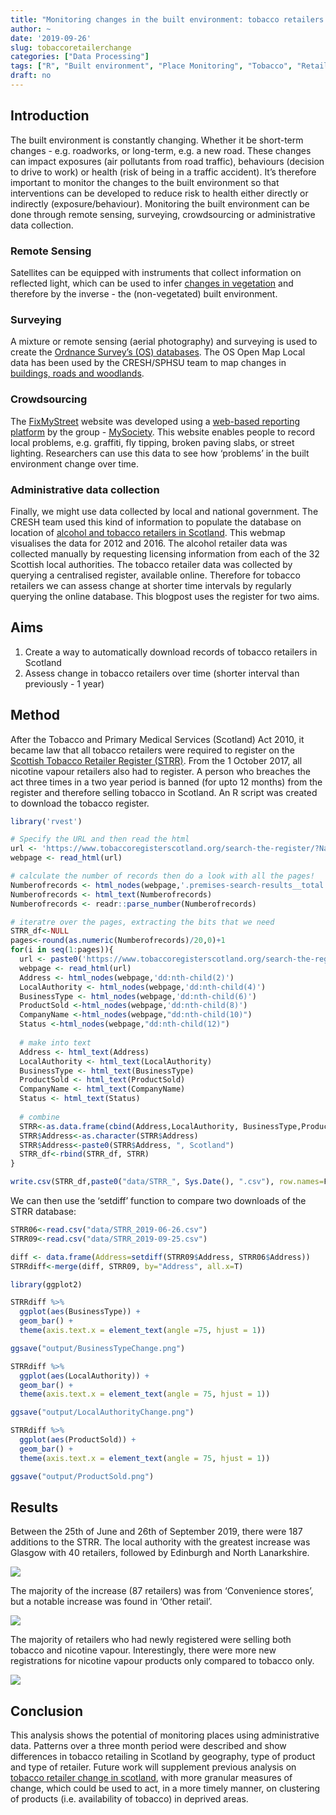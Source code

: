 ```yaml
---
title: "Monitoring changes in the built environment: tobacco retailers in Scotland"
author: ~
date: '2019-09-26'
slug: tobaccoretailerchange
categories: ["Data Processing"]
tags: ["R", "Built environment", "Place Monitoring", "Tobacco", "Retail"]
draft: no
---
```


## Introduction
The built environment is constantly changing. Whether it be short-term changes - e.g. roadworks, or long-term, e.g. a new road. These changes can impact exposures (air pollutants from road traffic), behaviours (decision to drive to work) or health (risk of being in a traffic accident). It's therefore important to monitor the changes to the built environment so that interventions can be developed to reduce risk to health either directly or indirectly (exposure/behaviour). Monitoring the built environment can be done through remote sensing, surveying, crowdsourcing or administrative data collection. 

### Remote Sensing 
Satellites can be equipped with instruments that collect information on reflected light, which can be used to infer [changes in vegetation](https://www.markcherrie.net/post/gee/) and therefore by the inverse - the (non-vegetated) built environment. 

### Surveying
A mixture or remote sensing (aerial photography) and surveying is used to create the [Ordnance Survey's (OS) databases](https://www.ordnancesurvey.co.uk/about/what-we-do). The OS Open Map Local data has been used by the CRESH/SPHSU team to map changes in [buildings, roads and woodlands](https://cresh.org.uk/2019/08/02/an-atlas-of-change-in-scotlands-built-environment-2016-17/). 

### Crowdsourcing
The [FixMyStreet](https://www.fixmystreet.com/) website was developed using a [web-based reporting platform](https://github.com/mysociety/fixmystreet) by the group - [MySociety](https://www.mysociety.org/). This website enables people to record local problems, e.g. graffiti, fly tipping, broken paving slabs, or street lighting. Researchers can use this data to see how 'problems' in the built environment change over time. 

### Administrative data collection
Finally, we might use data collected by local and national government. The CRESH team used this kind of information to populate the database on location of [alcohol and tobacco retailers in Scotland](https://creshmap.com/shiny/alcoholtobacco/). This webmap visualises the data for 2012 and 2016. The alcohol retailer data was  collected manually by requesting licensing information from each of the 32 Scottish local authorities. The tobacco retailer data was collected by querying a centralised register, available online. Therefore for tobacco retailers we can assess change at shorter time intervals by regularly querying the online database. This blogpost uses the register for two aims. 

## Aims
1. Create a way to automatically download records of tobacco retailers in Scotland 
2. Assess change in tobacco retailers over time (shorter interval than previously - 1 year)

## Method
After the Tobacco and Primary Medical Services (Scotland) Act 2010, it became law that all tobacco retailers were required to register on the [Scottish Tobacco Retailer Register (STRR)](https://www.tobaccoregisterscotland.org/). From the 1 October 2017, all nicotine vapour retailers also had to register. A person who breaches the act three times in a two year period is banned (for upto 12 months) from the register and therefore selling tobacco in Scotland. An R script was created to download the tobacco register. 

```r

library('rvest')

# Specify the URL and then read the html
url <- 'https://www.tobaccoregisterscotland.org/search-the-register/?Name=&Postcode=&LocalAuthority=&BusinessType=&ProductType=&PremisesStatus='
webpage <- read_html(url)

# calculate the number of records then do a look with all the pages!
Numberofrecords <- html_nodes(webpage,'.premises-search-results__total')
Numberofrecords <- html_text(Numberofrecords)
Numberofrecords <- readr::parse_number(Numberofrecords)

# iteratre over the pages, extracting the bits that we need
STRR_df<-NULL
pages<-round(as.numeric(Numberofrecords)/20,0)+1
for(i in seq(1:pages)){
  url <- paste0('https://www.tobaccoregisterscotland.org/search-the-register/?Name=&Postcode=&LocalAuthority=&BusinessType=&ProductType=&PremisesStatus=&page=', i)
  webpage <- read_html(url)
  Address <- html_nodes(webpage,'dd:nth-child(2)')
  LocalAuthority <- html_nodes(webpage,'dd:nth-child(4)')
  BusinessType <- html_nodes(webpage,'dd:nth-child(6)')
  ProductSold <-html_nodes(webpage,'dd:nth-child(8)')
  CompanyName <-html_nodes(webpage,"dd:nth-child(10)")
  Status <-html_nodes(webpage,"dd:nth-child(12)")
  
  # make into text
  Address <- html_text(Address)
  LocalAuthority <- html_text(LocalAuthority)
  BusinessType <- html_text(BusinessType)
  ProductSold <- html_text(ProductSold)
  CompanyName <- html_text(CompanyName)
  Status <- html_text(Status)
  
  # combine
  STRR<-as.data.frame(cbind(Address,LocalAuthority, BusinessType,ProductSold, CompanyName,Status))
  STRR$Address<-as.character(STRR$Address)
  STRR$Address<-paste0(STRR$Address, ", Scotland")
  STRR_df<-rbind(STRR_df, STRR)
}

write.csv(STRR_df,paste0("data/STRR_", Sys.Date(), ".csv"), row.names=F)

```

We can then use the 'setdiff' function to compare two downloads of the STRR database:

```r
STRR06<-read.csv("data/STRR_2019-06-26.csv")
STRR09<-read.csv("data/STRR_2019-09-25.csv")

diff <- data.frame(Address=setdiff(STRR09$Address, STRR06$Address))
STRRdiff<-merge(diff, STRR09, by="Address", all.x=T)

library(ggplot2)

STRRdiff %>%
  ggplot(aes(BusinessType)) +
  geom_bar() +
  theme(axis.text.x = element_text(angle =75, hjust = 1))

ggsave("output/BusinessTypeChange.png")

STRRdiff %>%
  ggplot(aes(LocalAuthority)) +
  geom_bar() +
  theme(axis.text.x = element_text(angle = 75, hjust = 1))

ggsave("output/LocalAuthorityChange.png")

STRRdiff %>%
  ggplot(aes(ProductSold)) +
  geom_bar() +
  theme(axis.text.x = element_text(angle = 75, hjust = 1))

ggsave("output/ProductSold.png")
```

## Results

Between the 25th of June and 26th of September 2019, there were 187 additions to the STRR. The local authority with the greatest increase was Glasgow with 40 retailers, followed by Edinburgh and North Lanarkshire.

![](img/SRTT_images/LocalAuthorityChange.png)

The majority of the increase (87 retailers) was from 'Convenience stores', but a notable increase was found in 'Other retail'. 

![](img/SRTT_images/BusinessTypeChange.png)

The majority of retailers who had newly registered were selling both tobacco and nicotine vapour. Interestingly, there were more new registrations for nicotine vapour products only compared to tobacco only. 

![](img/SRTT_images/ProductSold.png)

## Conclusion
This analysis shows the potential of monitoring places using administrative data. Patterns over a three month period were described and show differences in tobacco retailing in Scotland by geography, type of product and type of retailer. Future work will supplement previous analysis on [tobacco retailer change in scotland](https://tobaccocontrol.bmj.com/content/early/2019/01/28/tobaccocontrol-2018-054543.info), with more granular measures of change, which could be used to act, in a more timely manner, on clustering of products (i.e. availability of tobacco) in deprived areas. 



